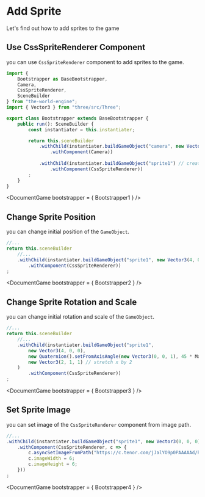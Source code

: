 
# Add Sprite

Let's find out how to add sprites to the game

## Use CssSpriteRenderer Component

you can use `CssSpriteRenderer` component to add sprites to the game.

```typescript title="./src/asset/Bootstrapper.ts"
import { 
    Bootstrapper as BaseBootstrapper,
    Camera,
    CssSpriteRenderer,
    SceneBuilder
} from "the-world-engine";
import { Vector3 } from "three/src/Three";

export class Bootstrapper extends BaseBootstrapper {
    public run(): SceneBuilder {
        const instantiater = this.instantiater;

        return this.sceneBuilder
            .withChild(instantiater.buildGameObject("camera", new Vector3(0, 0, 10))
                .withComponent(Camera))
            
            .withChild(instantiater.buildGameObject("sprite1") // create a sprite!
                .withComponent(CssSpriteRenderer))
        ;
    }
}
```
<DocumentGame bootstrapper = { Bootstrapper1 } />

## Change Sprite Position

you can change initial position of the `GameObject`.

```typescript title="./src/asset/Bootstrapper.ts"
//...
return this.sceneBuilder
    //...
    .withChild(instantiater.buildGameObject("sprite1", new Vector3(4, 0, 0)) // x is 4
        .withComponent(CssSpriteRenderer))
;
```
<DocumentGame bootstrapper = { Bootstrapper2 } />

## Change Sprite Rotation and Scale

you can change initial rotation and scale of the `GameObject`.

```typescript title="./src/asset/Bootstrapper.ts"
//...
return this.sceneBuilder
    //...
    .withChild(instantiater.buildGameObject("sprite1",
        new Vector3(4, 0, 0),
        new Quaternion().setFromAxisAngle(new Vector3(0, 0, 1), 45 * MathUtils.DEG2RAD), // rotate 45 degree around z axis
        new Vector3(2, 1, 1) // stretch x by 2
    )
        .withComponent(CssSpriteRenderer))
;
```
<DocumentGame bootstrapper = { Bootstrapper3 } />

## Set Sprite Image

you can set image of the `CssSpriteRenderer` component from image path.

```typescript title="./src/asset/Bootstrapper.ts"
//...
.withChild(instantiater.buildGameObject("sprite1", new Vector3(0, 0, 0))
    .withComponent(CssSpriteRenderer, c => {
        c.asyncSetImageFromPath("https://c.tenor.com/jJalYO9p0PAAAAAd/hatsune-miku-plush.gif");
        c.imageWidth = 6;
        c.imageHeight = 6;
    }))
;
```
<DocumentGame bootstrapper = { Bootstrapper4 } />
